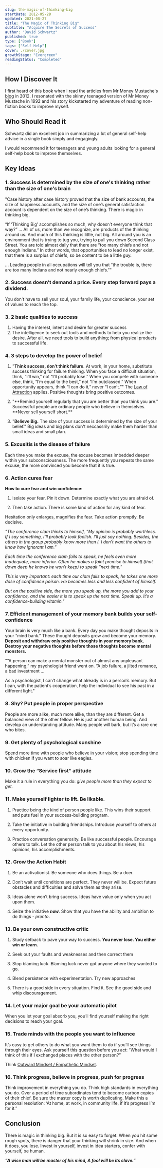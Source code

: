 ```yaml
---
slug: the-magic-of-thinking-big
startDate: 2012-05-28
updated: 2021-08-27
title: "The Magic of Thinking Big"
subtitle: "Acquire The Secrets of Success"
author: "David Schwartz"
published: true
type: ["Book"]
tags: ["Self-Help"]
cover: ./cover.jpg
growthStage: "Evergreen"
readingStatus: "Completed"
---
```


## How I Discover It

I first heard of this book when I read the articles from Mr Money Mustache's [blog](https://www.mrmoneymustache.com/2011/05/28/weekend-edition-the-magic-of-thinking-big/) in 2012. I resonated with the skinny teenaged version of Mr Money Mustache in 1992 and his story kickstarted my adventure of reading non-fiction books to improve myself.

## Who Should Read it

Schwartz did an excellent job in summarizing a lot of general self-help advice in a single book simply and engagingly.

I would recommend it for teenagers and young adults looking for a general self-help book to improve themselves.

## Key Ideas

### 1. Success is determined by the size of one's thinking rather than the size of one's brain

"Case history after case history proved that the size of bank accounts, the size of happiness accounts, and the size of one’s general satisfaction account is dependent on the size of one’s thinking. There is magic in thinking big.

“If ‘Thinking Big’ accomplishes so much, why doesn’t everyone think that way?” ... All of us, more than we recognize, are products of the thinking around us. And much of this thinking is little, not big. All around you is an environment that is trying to tug you, trying to pull you down Second Class Street. You are told almost daily that there are “too many chiefs and not enough Indians.” In other words, that opportunities to lead no longer exist, that there is a surplus of chiefs, so be content to be a little guy.

... Leading people in all occupations will tell you that “the trouble is, there are too many Indians and not nearly enough chiefs.”"

### 2. Success doesn’t demand a price. Every step forward pays a dividend.

You don't have to sell your soul, your family life, your conscience, your set of values to reach the top.

### 3. 2 basic qualities to success

1. Having the interest, intent and desire for greater success
2. The intelligence to seek out tools and methods to help you realize the desire. After all, we need tools to build anything; from physical products to successful life.

### 4. 3 steps to develop the power of belief

1. "**Think success, don’t think failure.** At work, in your home, substitute success thinking for failure thinking. When you face a difficult situation, think, “I’ll win,” not “I’ll probably lose.” When you compete with someone else, think, “I’m equal to the best,” not “I’m outclassed.” When opportunity appears, think “I can do it,” never “I can’t.”" The [Law of Attraction](<https://en.wikipedia.org/wiki/Law_of_attraction_(New_Thought)>) applies. Positive thoughts bring positive outcomes.

2. "**Remind yourself regularly that you are better than you think you are." Successful people are ordinary people who believe in themselves. **Never sell yourself short.\*\*

3. "**Believe Big.** The size of your success is determined by the size of your belief." Big ideas and big plans don't neccassrily make them harder than small ideas and small plan.

### 5. Excusitis is the disease of failure

Each time you make the excuse, the excuse becomes imbedded deeper within your subconsciousness. The more frequently you repeats the same excuse, the more convinced you become that it is true.

### 6. Action cures fear

**How to cure fear and win confidence:**

1. Isolate your fear. Pin it down. Determine exactly what you are afraid of.

2. Then take action. There is some kind of action for any kind of fear.

Hesitation only enlarges, magnifies the fear. Take action promptly. Be decisive.

_"The conference clam thinks to himself, “My opinion is probably worthless. If I say something, I’ll probably look foolish. I’ll just say nothing. Besides, the others in the group probably know more than I. I don’t want the others to know how ignorant I am.”_

_Each time the conference clam fails to speak, he feels even more inadequate, more inferior. Often he makes a faint promise to himself (that down deep he knows he won’t keep) to speak “next time.”_

_This is very important: each time our clam fails to speak, he takes one more dose of confidence poison. He becomes less and less confident of himself._

_But on the positive side, the more you speak up, the more you add to your confidence, and the easier it is to speak up the next time. Speak up. It’s a confidence-building vitamin."_

### 7. Efficient management of your memory bank builds your self-confidence

Your brain is very much like a bank. Every day you make thought deposits in your “mind bank.” These thought deposits grow and become your memory. **Deposit and withdraw only positive thoughts in your memory bank. Destroy your negative thoughts before those thoughts become mental monsters.**

"“A person can make a mental monster out of almost any unpleasant happening,” my psychologist friend went on. “A job failure, a jilted romance, a bad investment ...

As a psychologist, I can’t change what already is in a person’s memory. But I can, with the patient’s cooperation, help the individual to see his past in a different light."

### 8. Shy? Put people in proper perspective

People are more alike, much more alike, than they are different. Get a balanced view of the other fellow. He is just another human being. And develop an understanding attitude. Many people will bark, but it’s a rare one who bites.

### 9. Get plenty of psychological sunshine

Spend more time with people who believe in your vision; stop spending time with chicken if you want to soar like eagles.

### 10. Grow the “Service first” attitude

Make it a rule in everything you do: _give people more than they expect to get._

### 11. Make yourself lighter to lift. Be likable.

1. Practice being the kind of person people like. This wins their support and puts fuel in your success-building program.

2. Take the initiative in building friendships. Introduce yourself to others at every opportunity.

3. Practice conversation generosity. Be like successful people. Encourage others to talk. Let the other person talk to you about his views, his opinions, his accomplishments.

### 12. Grow the Action Habit

1. Be an activationist. Be someone who does things. Be a doer.

2. Don’t wait until conditions are perfect. They never will be. Expect future obstacles and difficulties and solve them as they arise.

3. Ideas alone won’t bring success. Ideas have value only when you act upon them.

4. Seize the initiative **_now_**. Show that you have the ability and ambition to do things - _pronto_.

### 13. Be your own constructive critic

1. Study setback to pave your way to success. **You never lose. You either win or learn.**

2. Seek out your faults and weaknesses and then correct them

3. Stop blaming luck. Blaming luck never got anyone where they wanted to go.

4. Blend persistence with experimentation. Try new approaches

5. There is a good side in every situation. Find it. See the good side and whip discouragement.

### 14. Let your major goal be your automatic pilot

When you let your goal absorb you, you’ll find yourself making the right decisions to reach your goal.

### 15. Trade minds with the people you want to influence

It’s easy to get others to do what you want them to do if you’ll see things through their eyes. Ask yourself this question before you act: “What would I think of this if I exchanged places with the other person?”

Think [Outward Mindset / Empathetic Mindset](/garden/better-mindsets#outward-mindset-vs-inward-mindset).

### 16. Think progress, believe in progress, push for progress

Think improvement in everything you do. Think high standards in everything you do. Over a period of time subordinates tend to become carbon copies of their chief. Be sure the master copy is worth duplicating. Make this a personal resolution: ‘At home, at work, in community life, if it’s progress I’m for it.”

## Conclusion

There is magic in thinking big. But it is so easy to forget. When you hit some rough spots, there is danger that your thinking will shrink in size. And when it does, you lose. Invest in yourself, invest in idea starters, confer with yourself, be human.

**_"A wise man will be master of his mind, A fool will be its slave."_**
